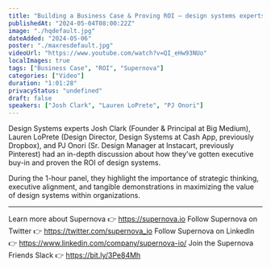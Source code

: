 ```yaml
---
title: "Building a Business Case & Proving ROI — design systems experts panel, hosted by Supernova"
publishedAt: "2024-05-04T08:00:22Z"
image: "./hqdefault.jpg"
dateAdded: "2024-05-06"
poster: "./maxresdefault.jpg"
videoUrl: "https://www.youtube.com/watch?v=QI_eHw93NUo"
localImages: true
tags: ["Business Case", "ROI", "Supernova"]
categories: ["Video"]
duration: "1:01:28"
privacyStatus: "undefined"
draft: false
speakers: ["Josh Clark", "Lauren LoPrete", "PJ Onori"]
---
```

Design Systems experts Josh Clark (Founder & Principal at Big Medium), Lauren LoPrete (Design Director, Design Systems at Cash App, previously Dropbox), and PJ Onori (Sr. Design Manager at Instacart, previously Pinterest) had an in-depth discussion about how they’ve gotten executive buy-in and proven the ROI of design systems. 

During the 1-hour panel, they highlight the importance of strategic thinking, executive alignment, and tangible demonstrations in maximizing the value of design systems within organizations.

----------
Learn more about Supernova 👉 https://supernova.io
Follow Supernova on Twitter 👉  https://twitter.com/supernova_io
Follow Supernova on LinkedIn 👉 https://www.linkedin.com/company/supernova-io/
Join the Supernova Friends Slack 👉 https://bit.ly/3Pe84Mh
